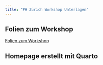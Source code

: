 ```yaml
---
title: "PH Zürich Workshop Unterlagen"
---
```


## Folien zum Workshop

[Folien zum Workshop](docs/Workshop.pptx)

## Homepage erstellt mit Quarto

